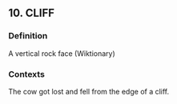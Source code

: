 ## 10. CLIFF
### Definition
A vertical rock face (Wiktionary)

### Contexts
The cow got lost and fell from the edge of a cliff.

